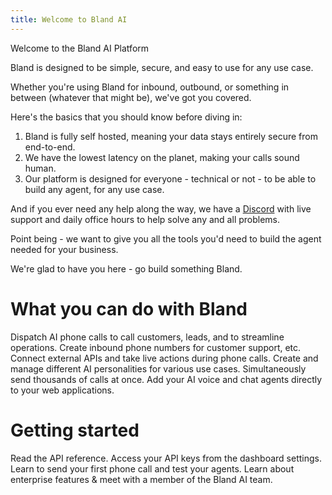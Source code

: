 ```yaml
---
title: Welcome to Bland AI
---
```


Welcome to the Bland AI Platform

Bland is designed to be simple, secure, and easy to use for any use case.

Whether you're using Bland for inbound, outbound, or something in between (whatever that might be), we've got you covered. 

Here's the basics that you should know before diving in:

1. Bland is fully self hosted, meaning your data stays entirely secure from end-to-end.
2. We have the lowest latency on the planet, making your calls sound human.
3. Our platform is designed for everyone - technical or not - to be able to build any agent, for any use case.

And if you ever need any help along the way, we have a [Discord](https://discord.gg/QvxDz8zcKe) with live support and daily office hours to help solve any and all problems.

Point being - we want to give you all the tools you'd need to build the agent needed for your business.

We're glad to have you here - go build something Bland.


# What you can do with Bland
<CardGroup cols={2}>
  <Card title="Send calls" icon="phone-arrow-up-right" href="https://app.bland.ai/dashboard/send-call">
    Dispatch AI phone calls to call customers, leads, and to streamline operations.
  </Card>
  <Card title="Set up inbound" icon="phone-arrow-down-left" href="https://app.bland.ai/dashboard/phone-numbers">
    Create inbound phone numbers for customer support, etc.
  </Card>
  <Card title="Live API calls during call" icon="bolt" href="/tutorials/webhooks">
    Connect external APIs and take live actions during phone calls.
  </Card>
  <Card title="Develop AI Agent personas" icon="user-robot" href="/tutorials/personas">
    Create and manage different AI personalities for various use cases.
  </Card>
  <Card title="Send off batches of calls" icon="megaphone" href="/tutorials/batch-calls">
    Simultaneously send thousands of calls at once.
  </Card>
  <Card title="Embed your agents into your website" icon="window" href="https://app.bland.ai/dashboard/web-widget">
    Add your AI voice and chat agents directly to your web applications.
  </Card>
</CardGroup>

# Getting started
<CardGroup cols={2}>
  <Card title="API Reference" icon="code" href="/api-v1/post/calls">
    Read the API reference.
  </Card>
  <Card title="Get your API keys" icon="key" href="https://app.bland.ai/dashboard/settings">
    Access your API keys from the dashboard settings.
  </Card>
  <Card title="Starter Guide" icon="rocket-launch" href="https://university.bland.ai">
    Learn to send your first phone call and test your agents.
  </Card>
  <Card title="Enterprise" icon="building" href="https://forms.default.com/361589">
    Learn about enterprise features & meet with a member of the Bland AI team.
  </Card>
</CardGroup>
